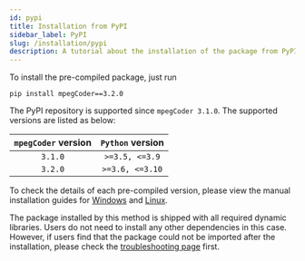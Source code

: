 ```yaml
---
id: pypi
title: Installation from PyPI
sidebar_label: PyPI
slug: /installation/pypi
description: A tutorial about the installation of the package from PyPI.
---
```


To install the pre-compiled package, just run

```shell
pip install mpegCoder==3.2.0
```

The PyPI repository is supported since `mpegCoder 3.1.0`. The supported versions are listed as below:

|  `mpegCoder` version  |  `Python` version  |
| :-------------------: | :----------------: |
| `3.1.0`               | `>=3.5, <=3.9`     |
| `3.2.0`               | `>=3.6, <=3.10`    |

To check the details of each pre-compiled version, please view the manual installation guides for [Windows](./windows) and [Linux](./linux).

The package installed by this method is shipped with all required dynamic libraries. Users do not need to install any other dependencies in this case. However, if users find that the package could not be imported after the installation, please check the [troubleshooting page](../troubleshooting/installation) first.
